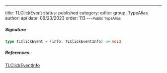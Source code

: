 ---
title: TLClickEvent
status: published
category: editor
group: TypeAlias
author: api
date: 06/23/2023
order: 113
---<Small>Public TypeAlias</Small>




##### Signature


```ts
type TLClickEvent = (info: TLClickEventInfo) => void
```

##### References

[TLClickEventInfo](/gen/editor/TLClickEventInfo-type)


